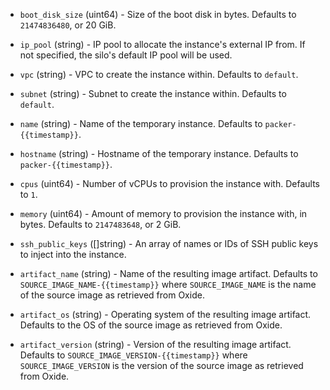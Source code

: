 <!-- Code generated from the comments of the Config struct in component/builder/instance/config.go; DO NOT EDIT MANUALLY -->

- `boot_disk_size` (uint64) - Size of the boot disk in bytes. Defaults to `21474836480`, or 20 GiB.

- `ip_pool` (string) - IP pool to allocate the instance's external IP from. If not specified, the
  silo's default IP pool will be used.

- `vpc` (string) - VPC to create the instance within. Defaults to `default`.

- `subnet` (string) - Subnet to create the instance within. Defaults to `default`.

- `name` (string) - Name of the temporary instance. Defaults to `packer-{{timestamp}}`.

- `hostname` (string) - Hostname of the temporary instance. Defaults to `packer-{{timestamp}}`.

- `cpus` (uint64) - Number of vCPUs to provision the instance with. Defaults to `1`.

- `memory` (uint64) - Amount of memory to provision the instance with, in bytes. Defaults to
  `2147483648`, or 2 GiB.

- `ssh_public_keys` ([]string) - An array of names or IDs of SSH public keys to inject into the instance.

- `artifact_name` (string) - Name of the resulting image artifact. Defaults to
  `SOURCE_IMAGE_NAME-{{timestamp}}` where `SOURCE_IMAGE_NAME` is the name of
  the source image as retrieved from Oxide.

- `artifact_os` (string) - Operating system of the resulting image artifact. Defaults to the OS of the
  source image as retrieved from Oxide.

- `artifact_version` (string) - Version of the resulting image artifact. Defaults to
  `SOURCE_IMAGE_VERSION-{{timestamp}}` where `SOURCE_IMAGE_VERSION` is the
  version of the source image as retrieved from Oxide.

<!-- End of code generated from the comments of the Config struct in component/builder/instance/config.go; -->
